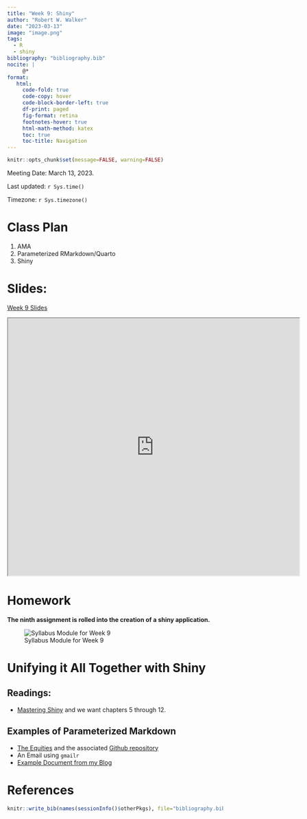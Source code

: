 ```yaml
---
title: "Week 9: Shiny"
author: "Robert W. Walker"
date: "2023-03-13"
image: "image.png"
tags:
  - R
  - shiny
bibliography: "bibliography.bib"
nocite: |
     @*
format: 
   html:
     code-fold: true
     code-copy: hover
     code-block-border-left: true
     df-print: paged
     fig-format: retina
     footnotes-hover: true
     html-math-method: katex
     toc: true
     toc-title: Navigation
---
```


```r
knitr::opts_chunk$set(message=FALSE, warning=FALSE)
```


Meeting Date: March 13, 2023.

Last updated: `r Sys.time()` 

Timezone: `r Sys.timezone()`

# Class Plan 

1. AMA
2. Parameterized RMarkdown/Quarto
3. Shiny

# Slides:
[Week 9 Slides](https://robertwwalker.github.io/CWD-Slides/week-9/index.html)

<iframe src="https://robertwwalker.github.io/CWD-Slides/week-9/index.html" width="680" height="600" allowfullscreen></iframe>


# Homework

**The ninth assignment is rolled into the creation of a shiny application.**

![Syllabus Module for Week 9](img/Screen Shot 2023-03-13 at 10.25.31 AM.png)

# Unifying it All Together with Shiny

## Readings: 

- [Mastering Shiny](https://mastering-shiny.org/) and we want chapters 5 through 12.


## Examples of Parameterized Markdown

- [The Equities](https://robertwwalker.github.io/ReportTQ/) and the associated [Github repository](https://github.com/robertwwalker/ReportTQ/)
- An Email using `gmailr`
- [Example Document from my Blog](https://rww-science.website/post/2021-08-23-parameterized-rmarkdown-is-amazing/)


# References

```r
knitr::write_bib(names(sessionInfo()$otherPkgs), file="bibliography.bib")
```



